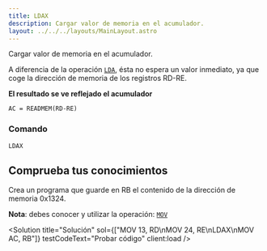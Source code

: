 ```yaml
---
title: LDAX
description: Cargar valor de memoria en el acumulador.
layout: ../../../layouts/MainLayout.astro
---
```



Cargar valor de memoria en el acumulador.

A diferencia de la operación [`LDA`](LDA), ésta no espera un valor inmediato, ya que coge la dirección de memoria de los registros RD-RE.

**El resultado se ve reflejado el acumulador**

```
AC = READMEM(RD-RE)
```


### Comando

```
LDAX
```

## Comprueba tus conocimientos

Crea un programa que guarde en RB el contenido de la dirección de memoria 0x1324.

**Nota**: debes conocer y utilizar la operación: [`MOV`](MOV)

<Solution title="Solución" sol={["MOV 13, RD\nMOV 24, RE\nLDAX\nMOV AC, RB"]} testCodeText="Probar código" client:load />